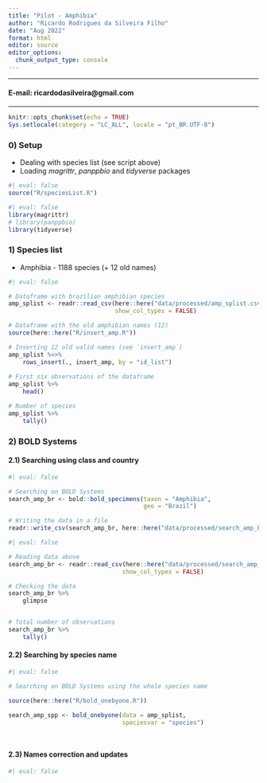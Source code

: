 ```yaml
---
title: "Pilot - Amphibia"
author: "Ricardo Rodrigues da Silveira Filho"
date: "Aug 2022"
format: html
editor: source
editor_options: 
  chunk_output_type: console
---
```


---

#### E-mail: ricardodasilveira@gmail.com

---

```r
knitr::opts_chunk$set(echo = TRUE)
Sys.setlocale(category = "LC_ALL", locale = "pt_BR.UTF-8")
```


### 0) Setup


- Dealing with species list (see script above)
- Loading *magrittr*, *panppbio* and *tidyverse* packages


```r
#| eval: false
source("R/speciesList.R")
```

```r
#| eval: false
library(magrittr)
# library(panppbio)
library(tidyverse)
```



### 1) Species list

- Amphibia - 1188 species (+ 12 old names)

```r
#| eval: false

# Dataframe with brazilian amphibian species
amp_splist <- readr::read_csv(here::here("data/processed/amp_splist.csv"),
							  show_col_types = FALSE) 

# Dataframe with the old amphibian names (12)
source(here::here("R/insert_amp.R"))

# Inserting 12 old valid names (see `insert_amp`)
amp_splist %<>% 
	rows_insert(., insert_amp, by = "id_list")
	
# First six observations of the dataframe
amp_splist %>% 
	head()

# Number of species
amp_splist %>% 
	tally()

```



### 2) BOLD Systems


#### 2.1) Searching using class and country

```r
#| eval: false

# Searching on BOLD Systems
search_amp_br <- bold::bold_specimens(taxon = "Amphibia",
									  geo = "Brazil")

# Writing the data in a file
readr::write_csv(search_amp_br, here::here("data/processed/search_amp_br.csv"))

```


```r
#| eval: false

# Reading data above
search_amp_br <- readr::read_csv(here::here("data/processed/search_amp_br.csv"),
								show_col_types = FALSE)

# Checking the data
search_amp_br %>% 
	glimpse


# Total number of observations
search_amp_br %>% 
	tally()

```



#### 2.2) Searching by species name


```r
#| eval: false

# Searching on BOLD Systems using the whole species name

source(here::here("R/bold_onebyone.R"))

search_amp_spp <- bold_onebyone(data = amp_splist, 
								speciesvar = "species")




```


#### 2.3) Names correction and updates

```r
#| eval: false


```



